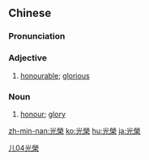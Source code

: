 {{also|光荣}}
==Chinese==
{{zh-forms|s=光荣}}

===Pronunciation===
{{zh-pron
|m=guāngróng
|c=gwong1 wing4
|h=pfs=kông-yùng
|mn=kong-êng
|cat=a,n
}}

===Adjective===
{{zh-adj}}

# [[honourable]]; [[glorious]]

===Noun===
{{zh-noun}}

# [[honour]]; [[glory]]

[[Category:Elementary Mandarin|儿04光榮]]

[[zh-min-nan:光榮]]
[[ko:光榮]]
[[hu:光榮]]
[[ja:光榮]]